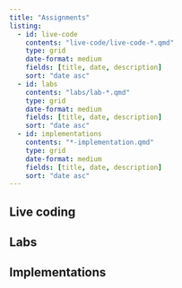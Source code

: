 ```yaml
---
title: "Assignments"
listing:
  - id: live-code
    contents: "live-code/live-code-*.qmd"
    type: grid
    date-format: medium
    fields: [title, date, description]
    sort: "date asc"
  - id: labs
    contents: "labs/lab-*.qmd"
    type: grid
    date-format: medium
    fields: [title, date, description]
    sort: "date asc"
  - id: implementations
    contents: "*-implementation.qmd"
    type: grid
    date-format: medium
    fields: [title, date, description]
    sort: "date asc"
---
```


## Live coding

::: {#live-code}
:::

## Labs

::: {#labs}
:::

## Implementations

::: {#implementations}
:::
